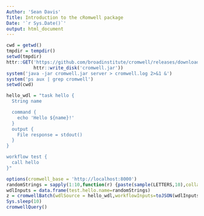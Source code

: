 ```yaml
---
Author: 'Sean Davis'
Title: Introduction to the cRomwell package
Date: '`r Sys.Date()`'
output: html_document
---
```


```r
cwd = getwd()
tmpdir = tempdir()
setwd(tmpdir)
httr::GET('https://github.com/broadinstitute/cromwell/releases/download/0.22/cromwell-0.22.jar',
          httr::write_disk('cromwell.jar'))
system('java -jar cromwell.jar server > cromwell.log 2>&1 &')
system('ps aux | grep cromwell')
setwd(cwd)
```

```r
hello_wdl = "task hello {
  String name

  command {
    echo 'Hello ${name}!'
  }
  output {
    File response = stdout()
  }
}

workflow test {
  call hello
}"
```

```r
options(cromwell_base = 'http://localhost:8000')
randomStrings = sapply(1:10,function(r) {paste(sample(LETTERS,10),collapse="")})
wdlInputs = data.frame(test.hello.name=randomStrings)
z = cromwellBatch(wdlSource = hello_wdl,workflowInputs=toJSON(wdlInputs))
Sys.sleep(10)
cromwellQuery()

```
